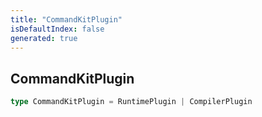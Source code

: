 ```yaml
---
title: "CommandKitPlugin"
isDefaultIndex: false
generated: true
---
```



<!-- This file was generated from the CommandKit source. Do not modify. Instead, re-run the "docgen" script -->


## CommandKitPlugin

<GenerationInfo sourceFile="packages/commandkit/src/plugins/types.ts" sourceLine="5" packageName="commandkit" />



```ts title="Signature"
type CommandKitPlugin = RuntimePlugin | CompilerPlugin
```
